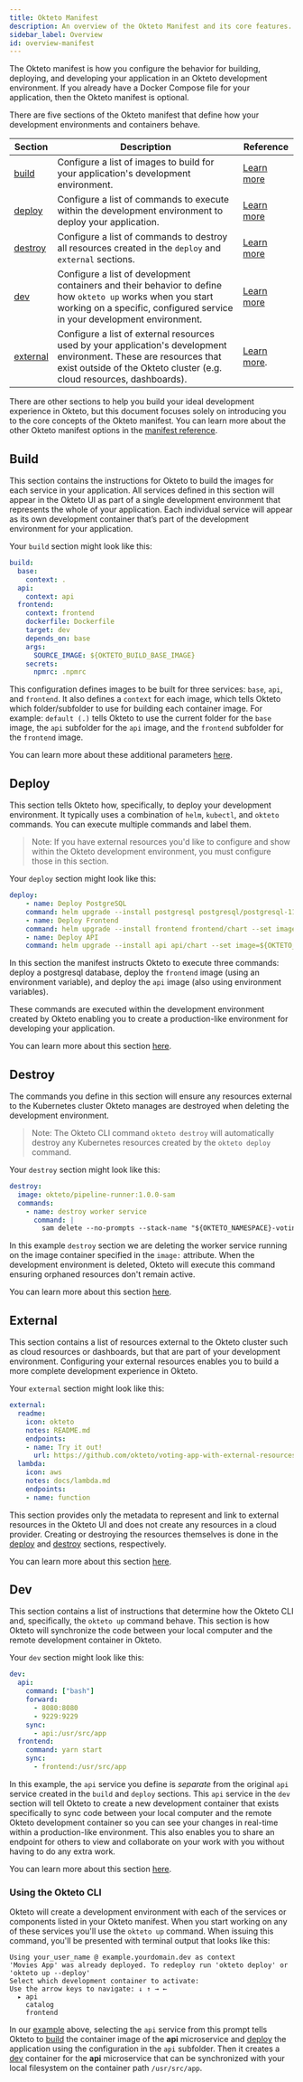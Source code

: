 ```yaml
---
title: Okteto Manifest
description: An overview of the Okteto Manifest and its core features.
sidebar_label: Overview
id: overview-manifest
---
```



The Okteto manifest is how you configure the behavior for building, deploying, and developing your application in an Okteto development environment. If you already have a Docker Compose file for your application, then the Okteto manifest is optional. 

There are five sections of the Okteto manifest that define how your development environments and containers behave.

| Section | Description | Reference |
| ------- | ----------- | --------- |
| [build](#build) | Configure a list of images to build for your application's development environment. | [Learn more](reference/okteto-manifest.mdx#build-object-optional) |
| [deploy](#deploy) | Configure a list of commands to execute within the development environment to deploy your application. | [Learn more](reference/okteto-manifest.mdx#deploy-string-optional) |
| [destroy](#destroy) | Configure a list of commands to destroy all resources created in the `deploy` and `external` sections. | [Learn more](reference/okteto-manifest.mdx#destroy-string-optional) |
| [dev](#dev) | Configure a list of development containers and their behavior to define how `okteto up` works when you start working on a specific, configured service in your development environment. | [Learn more](reference/okteto-manifest.mdx#dev-object-optional) |
| [external](#external) | Configure a list of external resources used by your application's development environment. These are resources that exist outside of the Okteto cluster (e.g. cloud resources, dashboards). | [Learn more](reference/okteto-manifest.mdx#external-object-optional). |

There are other sections to help you build your ideal development experience in Okteto, but this document focuses solely on introducing you to the core concepts of the Okteto manifest. You can learn more about the other Okteto manifest options in the [manifest reference](reference/okteto-manifest.mdx).

## Build

This section contains the instructions for Okteto to build the images for each service in your application. All services defined in this section will appear in the Okteto UI as part of a single development environment that represents the whole of your application. Each individual service will appear as its own development container that’s part of the development environment for your application.

Your `build` section might look like this:

```yaml
build:
  base:
    context: .
  api:
    context: api
  frontend:
    context: frontend
    dockerfile: Dockerfile
    target: dev
    depends_on: base
    args:
      SOURCE_IMAGE: ${OKTETO_BUILD_BASE_IMAGE}
    secrets:
      npmrc: .npmrc
```

This configuration defines images to be built for three services: `base`, `api`, and `frontend`. It also defines a `context` for each image, which tells Okteto which folder/subfolder to use for building each container image. For example: `default (.)` tells Okteto to use the current folder for the `base` image, the `api` subfolder for the `api` image, and the `frontend` subfolder for the `frontend` image.

You can learn more about these additional parameters [here](reference/okteto-manifest.mdx#build-object-optional).

## Deploy

This section tells Okteto how, specifically, to deploy your development environment. It typically uses a combination of `helm`, `kubectl`, and `okteto` commands. You can execute multiple commands and label them.

> Note: If you have external resources you'd like to configure and show within the Okteto development environment, you must configure those in this section.

Your `deploy` section might look like this:

```yaml
deploy:
    - name: Deploy PostgreSQL
    command: helm upgrade --install postgresql postgresql/postgresql-11.6.21.tgz -f postgresql/values.yml --version 11.6.21
    - name: Deploy Frontend
    command: helm upgrade --install frontend frontend/chart --set image=${OKTETO_BUILD_FRONTEND_IMAGE}
    - name: Deploy API
    command: helm upgrade --install api api/chart --set image=${OKTETO_BUILD_API_IMAGE} --set load=${API_LOAD_DATA:-true}
```

In this section the manifest instructs Okteto to execute three commands: deploy a postgresql database, deploy the `frontend` image (using an environment variable), and deploy the `api` image (also using environment variables).

These commands are executed within the development environment created by Okteto enabling you to create a production-like environment for developing your application.

You can learn more about this section [here](reference/okteto-manifest.mdx#deploy-string-optional).

## Destroy

The commands you define in this section will ensure any resources external to the Kubernetes cluster Okteto manages are destroyed when deleting the development environment. 

> Note: The Okteto CLI command `okteto destroy` will automatically destroy any Kubernetes resources created by the `okteto deploy` command.

Your `destroy` section might look like this:

```yaml
destroy:
  image: okteto/pipeline-runner:1.0.0-sam
  commands:
    - name: destroy worker service
      command: |
        sam delete --no-prompts --stack-name "${OKTETO_NAMESPACE}-voting-texkhnclxd" --region us-east-1
```

In this example `destroy` section we are deleting the worker service running on the image container specified in the `image:` attribute. When the development environment is deleted, Okteto will execute this command ensuring orphaned resources don't remain active.

You can learn more about this section [here](reference/okteto-manifest.mdx#deploy-string-optional).

## External

This section contains a list of resources external to the Okteto cluster such as cloud resources or dashboards, but that are part of your development environment. Configuring your external resources enables you to build a more complete development experience in Okteto. 

Your `external` section might look like this:

```yaml
external:
  readme:
    icon: okteto
    notes: README.md
    endpoints:
    - name: Try it out!
      url: https://github.com/okteto/voting-app-with-external-resources
  lambda:
    icon: aws
    notes: docs/lambda.md
    endpoints:
    - name: function
```

This section provides only the metadata to represent and link to external resources in the Okteto UI and does not create any resources in a cloud provider. Creating or destroying the resources themselves is done in the [deploy](#deploy) and [destroy](#destroy) sections, respectively.

You can learn more about this section [here](reference/okteto-manifest.mdx#external-object-optional).

## Dev

This section contains a list of instructions that determine how the Okteto CLI and, specifically, the `okteto up` command behave. This section is how Okteto will synchronize the code between your local computer and the remote development container in Okteto.

Your `dev` section might look like this:

```yaml
dev:
  api:
    command: ["bash"]
    forward:
      - 8080:8080
      - 9229:9229
    sync:
      - api:/usr/src/app
  frontend:
    command: yarn start
    sync:
      - frontend:/usr/src/app
```

In this example, the `api` service you define is *separate* from the original `api` service created in the `build` and `deploy` sections. This `api` service in the `dev` section will tell Okteto to create a new development container that exists specifically to sync code between your local computer and the remote Okteto development container so you can see your changes in real-time within a production-like environment. This also enables you to share an endpoint for others to view and collaborate on your work with you without having to do any extra work.

You can learn more about this section [here](reference/okteto-manifest.mdx#dev-object-optional).

### Using the Okteto CLI

Okteto will create a development environment with each of the services or components listed in your Okteto manifest. When you start working on any of these services you'll use the `okteto up` command. When issuing this command, you'll be presented with terminal output that looks like this:

```console
Using your_user_name @ example.yourdomain.dev as context
'Movies App' was already deployed. To redeploy run 'okteto deploy' or 'okteto up --deploy'
Select which development container to activate:
Use the arrow keys to navigate: ↓ ↑ → ← 
  ▸ api
    catalog
    frontend
```

In our [example](#build) above, selecting the `api` service from this prompt tells Okteto to [build](reference/okteto-manifest.mdx/#build-object-optional) the container image of the **api** microservice and [deploy](reference/okteto-manifest.mdx/#deploy-object-optional) the application using the configuration in the `api` subfolder. Then it creates a [dev](reference/okteto-manifest.mdx/#dev-object-optional) container for the **api** microservice that can be synchronized with your local filesystem on the container path `/usr/src/app`.